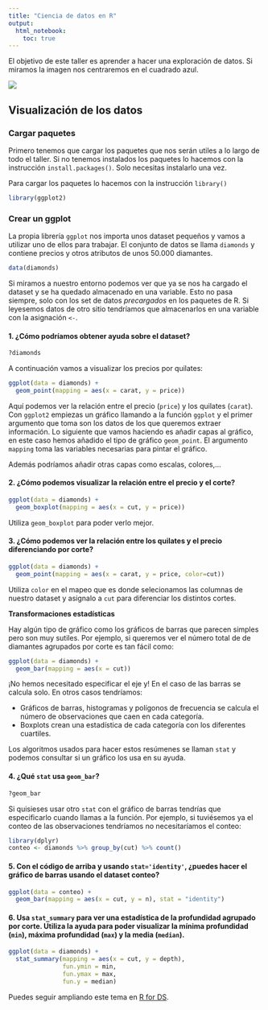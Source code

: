 ```yaml
---
title: "Ciencia de datos en R"
output: 
  html_notebook:
    toc: true
---
```


El objetivo de este taller es aprender a hacer una exploración de datos. Si miramos la imagen nos centraremos en el cuadrado azul.

![](http://r4ds.had.co.nz/diagrams/data-science-explore.png)


## Visualización de los datos

### Cargar paquetes

Primero tenemos que cargar los paquetes que nos serán utiles a lo largo de todo el taller. Si no tenemos instalados los paquetes lo hacemos con la instrucción `install.packages()`. Solo necesitas instalarlo una vez.

Para cargar los paquetes lo hacemos con la instrucción `library()`

```r
library(ggplot2)
```

### Crear un ggplot

La propia librería `ggplot` nos importa unos dataset pequeños y vamos a utilizar uno de ellos para trabajar. El conjunto de datos se llama `diamonds` y contiene precios y otros atributos de unos 50.000 diamantes.

```r
data(diamonds)
```

Si miramos a nuestro entorno podemos ver que ya se nos ha cargado el dataset y se ha quedado almacenado en una variable. Esto no pasa siempre, solo con los set de datos *precargados* en los paquetes de R. Si leyesemos datos de otro sitio tendríamos que almacenarlos en una variable con la asignación `<-`.

#### 1. ¿Cómo podríamos obtener ayuda sobre el dataset?

```r
?diamonds
```

A continuación vamos a visualizar los precios por quilates:

```r
ggplot(data = diamonds) + 
  geom_point(mapping = aes(x = carat, y = price))
```

Aquí podemos ver la relación entre el precio (`price`) y los quilates (`carat`). Con `ggplot2` empiezas un gráfico llamando a la función `ggplot` y el primer argumento que toma son los datos de los que queremos extraer información. Lo siguiente que vamos haciendo es añadir capas al gráfico, en este caso hemos añadido el tipo de gráfico `geom_point`. El argumento `mapping` toma las variables necesarias para pintar el gráfico.

Además podríamos añadir otras capas como escalas, colores,... 

#### 2. ¿Cómo podemos visualizar la relación entre el precio y el corte?

```r
ggplot(data = diamonds) + 
  geom_boxplot(mapping = aes(x = cut, y = price))
```

Utiliza `geom_boxplot` para poder verlo mejor.

#### 3. ¿Cómo podemos ver la relación entre los quilates y el precio diferenciando por corte?

```r
ggplot(data = diamonds) + 
  geom_point(mapping = aes(x = carat, y = price, color=cut))
```

Utiliza `color` en el mapeo que es donde selecionamos las columnas de nuestro dataset y asignalo a `cut` para diferenciar los distintos cortes.

**Transformaciones estadísticas**

Hay algún tipo de gráfico como los gráficos de barras que parecen simples pero son muy sutiles. Por ejemplo, si queremos ver el número total de de diamantes agrupados por corte es tan fácil como:

```r
ggplot(data = diamonds) + 
  geom_bar(mapping = aes(x = cut))
```

¡No hemos necesitado especificar el eje y! En el caso de las barras se calcula solo. En otros casos tendríamos:

- Gráficos de barras, histogramas y polígonos de frecuencia se calcula el número de observaciones que caen en cada categoría.
- Boxplots crean una estadística de cada categoría con los diferentes cuartiles.

Los algoritmos usados para hacer estos resúmenes se llaman `stat` y podemos consultar si un gráfico los usa en su ayuda.

#### 4. ¿Qué `stat` usa `geom_bar`?

```r
?geom_bar
```

Si quisieses usar otro `stat` con el gráfico de barras tendrías que especificarlo cuando llamas a la función. Por ejemplo, si tuviésemos ya el conteo de las observaciones tendríamos no necesitaríamos el conteo:

```r
library(dplyr)
conteo <- diamonds %>% group_by(cut) %>% count()
```

#### 5. Con el código de arriba y usando `stat='identity'`, ¿puedes hacer el gráfico de barras usando el dataset conteo?

```r
ggplot(data = conteo) +
  geom_bar(mapping = aes(x = cut, y = n), stat = "identity")
```

#### 6. Usa `stat_summary` para ver una estadística de la profundidad agrupado por corte. Utiliza la ayuda para poder visualizar la mínima profundidad (`min`), máxima profundidad (`max`) y la media (`median`).

```r
ggplot(data = diamonds) +
  stat_summary(mapping = aes(x = cut, y = depth),
               fun.ymin = min,
               fun.ymax = max,
               fun.y = median)
```

Puedes seguir ampliando este tema en [R for DS](http://r4ds.had.co.nz/data-visualisation.html#data-visualisation).